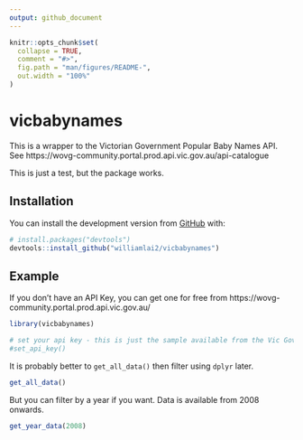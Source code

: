 ```yaml
---
output: github_document
---
```


<!-- README.md is generated from README.Rmd. Please edit that file -->

```r
knitr::opts_chunk$set(
  collapse = TRUE,
  comment = "#>",
  fig.path = "man/figures/README-",
  out.width = "100%"
)
```

# vicbabynames

<!-- badges: start -->
<!-- badges: end -->

This is a wrapper to the Victorian Government Popular Baby Names API. See https://wovg-community.portal.prod.api.vic.gov.au/api-catalogue

This is just a test, but the package works.

## Installation

You can install the development version from [GitHub](https://github.com/) with:

``` r
# install.packages("devtools")
devtools::install_github("williamlai2/vicbabynames")
```
## Example

If you don't have an API Key, you can get one for free from https://wovg-community.portal.prod.api.vic.gov.au/

```r
library(vicbabynames)

# set your api key - this is just the sample available from the Vic Gov website.
#set_api_key()
```

It is probably better to `get_all_data()` then filter using `dplyr` later.

```r
get_all_data()
```

But you can filter by a year if you want. Data is available from 2008 onwards.

```r
get_year_data(2008)
```
